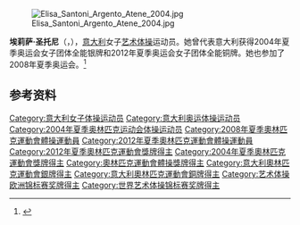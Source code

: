{{NoteTA|G1=Sports}}

[[File:Elisa_Santoni_Argento_Atene_2004.jpg|thumb]]

'''埃莉萨·圣托尼'''（{{lang-it|Elisa Santoni}}，{{bd|1987年|12月10日||}}），[[意大利|意大利]]女子[[艺术体操|艺术体操]]运动员。她曾代表意大利获得2004年夏季奥运会女子团体全能银牌和2012年夏季奥运会女子团体全能铜牌。她也参加了2008年夏季奥运会。<ref>{{Cite web|title=Elisa SANTONI|url=https://www.olympic.org/elisa-santoni|accessdate=2021-04-01|work=International Olympic Committee|archive-date=2016-10-05|archive-url=https://web.archive.org/web/20161005165047/https://www.olympic.org/elisa-santoni|dead-url=no}}</ref>

== 参考资料 ==
{{reflist}}

{{Authority control}}
{{DEFAULTSORT:Santoni, Elisa}}
[[Category:意大利女子体操运动员|Category:意大利女子体操运动员]]
[[Category:意大利奥运体操运动员|Category:意大利奥运体操运动员]]
[[Category:2004年夏季奥林匹克运动会体操运动员|Category:2004年夏季奥林匹克运动会体操运动员]]
[[Category:2008年夏季奧林匹克運動會體操運動員|Category:2008年夏季奧林匹克運動會體操運動員]]
[[Category:2012年夏季奧林匹克運動會體操運動員|Category:2012年夏季奧林匹克運動會體操運動員]]
[[Category:2012年夏季奧林匹克運動會獎牌得主|Category:2012年夏季奧林匹克運動會獎牌得主]]
[[Category:2004年夏季奧林匹克運動會獎牌得主|Category:2004年夏季奧林匹克運動會獎牌得主]]
[[Category:奧林匹克運動會體操獎牌得主|Category:奧林匹克運動會體操獎牌得主]]
[[Category:意大利奧林匹克運動會銀牌得主|Category:意大利奧林匹克運動會銀牌得主]]
[[Category:意大利奧林匹克運動會銅牌得主|Category:意大利奧林匹克運動會銅牌得主]]
[[Category:艺术体操欧洲锦标赛奖牌得主|Category:艺术体操欧洲锦标赛奖牌得主]]
[[Category:世界艺术体操锦标赛奖牌得主|Category:世界艺术体操锦标赛奖牌得主]]